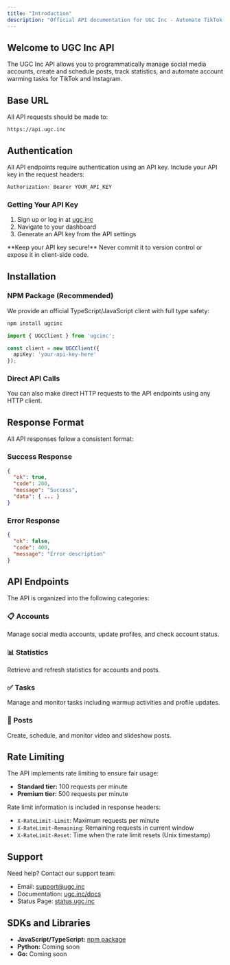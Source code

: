 ```yaml
---
title: "Introduction"
description: "Official API documentation for UGC Inc - Automate TikTok and Instagram content creation"
---
```


## Welcome to UGC Inc API

The UGC Inc API allows you to programmatically manage social media accounts, create and schedule posts, track statistics, and automate account warming tasks for TikTok and Instagram.

## Base URL

All API requests should be made to:

```
https://api.ugc.inc
```

## Authentication

All API endpoints require authentication using an API key. Include your API key in the request headers:

```bash
Authorization: Bearer YOUR_API_KEY
```

### Getting Your API Key

1. Sign up or log in at [ugc.inc](https://ugc.inc)
2. Navigate to your dashboard
3. Generate an API key from the API settings

<Warning>
  **Keep your API key secure!** Never commit it to version control or expose it in client-side code.
</Warning>

## Installation

### NPM Package (Recommended)

We provide an official TypeScript/JavaScript client with full type safety:

```bash
npm install ugcinc
```

```typescript
import { UGCClient } from 'ugcinc';

const client = new UGCClient({
  apiKey: 'your-api-key-here'
});
```

### Direct API Calls

You can also make direct HTTP requests to the API endpoints using any HTTP client.

## Response Format

All API responses follow a consistent format:

### Success Response

```json
{
  "ok": true,
  "code": 200,
  "message": "Success",
  "data": { ... }
}
```

### Error Response

```json
{
  "ok": false,
  "code": 400,
  "message": "Error description"
}
```

## API Endpoints

The API is organized into the following categories:

### 📋 Accounts
Manage social media accounts, update profiles, and check account status.

### 📊 Statistics
Retrieve and refresh statistics for accounts and posts.

### ✅ Tasks
Manage and monitor tasks including warmup activities and profile updates.

### 📱 Posts
Create, schedule, and monitor video and slideshow posts.

## Rate Limiting

The API implements rate limiting to ensure fair usage:

- **Standard tier:** 100 requests per minute
- **Premium tier:** 500 requests per minute

Rate limit information is included in response headers:
- `X-RateLimit-Limit`: Maximum requests per minute
- `X-RateLimit-Remaining`: Remaining requests in current window
- `X-RateLimit-Reset`: Time when the rate limit resets (Unix timestamp)

## Support

Need help? Contact our support team:

- Email: support@ugc.inc
- Documentation: [ugc.inc/docs](https://ugc.inc/docs)
- Status Page: [status.ugc.inc](https://status.ugc.inc)

## SDKs and Libraries

- **JavaScript/TypeScript:** [npm package](https://www.npmjs.com/package/ugcinc)
- **Python:** Coming soon
- **Go:** Coming soon

